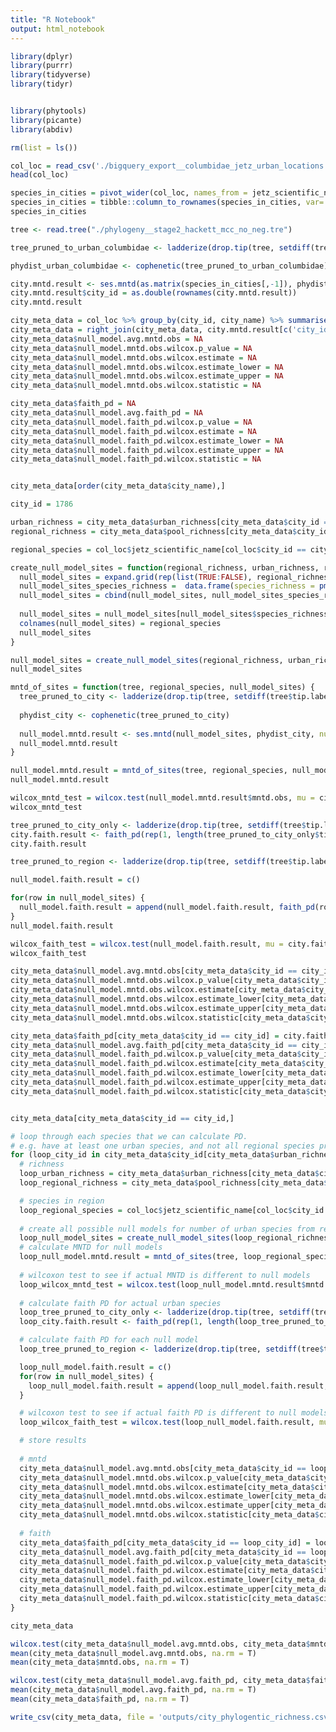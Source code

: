 ```yaml
---
title: "R Notebook"
output: html_notebook
---
```


```r
library(dplyr)
library(purrr)
library(tidyverse)
library(tidyr)


library(phytools)
library(picante)
library(abdiv)
```

```r
rm(list = ls())
```

```r
col_loc = read_csv('./bigquery_export__columbidae_jetz_urban_locations.csv')
head(col_loc)
```
```r
species_in_cities = pivot_wider(col_loc, names_from = jetz_scientific_name, values_from = "present_in_city", values_fill = list(present_in_city = F))
species_in_cities = tibble::column_to_rownames(species_in_cities, var='city_id')
species_in_cities
```
```r
tree <- read.tree("./phylogeny__stage2_hackett_mcc_no_neg.tre")

tree_pruned_to_urban_columbidae <- ladderize(drop.tip(tree, setdiff(tree$tip.label, colnames(species_in_cities))))

phydist_urban_columbidae <- cophenetic(tree_pruned_to_urban_columbidae)
```

```r
city.mntd.result <- ses.mntd(as.matrix(species_in_cities[,-1]), phydist_urban_columbidae, null.model="taxa.labels", abundance.weighted=FALSE, runs=99)
city.mntd.result$city_id = as.double(rownames(city.mntd.result))
city.mntd.result
```


```r
city_meta_data = col_loc %>% group_by(city_id, city_name) %>% summarise(pool_richness = n(), urban_richness = sum(present_in_city))
city_meta_data = right_join(city_meta_data, city.mntd.result[c('city_id', 'mntd.obs')])
city_meta_data$null_model.avg.mntd.obs = NA
city_meta_data$null_model.mntd.obs.wilcox.p_value = NA
city_meta_data$null_model.mntd.obs.wilcox.estimate = NA
city_meta_data$null_model.mntd.obs.wilcox.estimate_lower = NA
city_meta_data$null_model.mntd.obs.wilcox.estimate_upper = NA
city_meta_data$null_model.mntd.obs.wilcox.statistic = NA

city_meta_data$faith_pd = NA
city_meta_data$null_model.avg.faith_pd = NA
city_meta_data$null_model.faith_pd.wilcox.p_value = NA
city_meta_data$null_model.faith_pd.wilcox.estimate = NA
city_meta_data$null_model.faith_pd.wilcox.estimate_lower = NA
city_meta_data$null_model.faith_pd.wilcox.estimate_upper = NA
city_meta_data$null_model.faith_pd.wilcox.statistic = NA


city_meta_data[order(city_meta_data$city_name),]
```

```r
city_id = 1786

urban_richness = city_meta_data$urban_richness[city_meta_data$city_id == city_id]
regional_richness = city_meta_data$pool_richness[city_meta_data$city_id == city_id]

regional_species = col_loc$jetz_scientific_name[col_loc$city_id == city_id]

create_null_model_sites = function(regional_richness, urban_richness, regional_species) {
  null_model_sites = expand.grid(rep(list(TRUE:FALSE), regional_richness))
  null_model_sites_species_richness =  data.frame(species_richness = pmap_dbl(null_model_sites, sum))
  null_model_sites = cbind(null_model_sites, null_model_sites_species_richness)
  
  null_model_sites = null_model_sites[null_model_sites$species_richness == urban_richness,1:regional_richness]
  colnames(null_model_sites) = regional_species
  null_model_sites
}

null_model_sites = create_null_model_sites(regional_richness, urban_richness, regional_species)
null_model_sites
```

```r
mntd_of_sites = function(tree, regional_species, null_model_sites) {
  tree_pruned_to_city <- ladderize(drop.tip(tree, setdiff(tree$tip.label, regional_species)))
  
  phydist_city <- cophenetic(tree_pruned_to_city)
  
  null_model.mntd.result <- ses.mntd(null_model_sites, phydist_city, null.model="taxa.labels", abundance.weighted=FALSE, runs=99)
  null_model.mntd.result
}

null_model.mntd.result = mntd_of_sites(tree, regional_species, null_model_sites)
null_model.mntd.result
```

```r
wilcox_mntd_test = wilcox.test(null_model.mntd.result$mntd.obs, mu = city_meta_data$mntd.obs[city_meta_data$city_id == city_id], conf.int = TRUE)
wilcox_mntd_test
```

```r
tree_pruned_to_city_only <- ladderize(drop.tip(tree, setdiff(tree$tip.label, col_loc$jetz_scientific_name[col_loc$city_id == city_id & col_loc$present_in_city])))
city.faith.result <- faith_pd(rep(1, length(tree_pruned_to_city_only$tip.label)), tree_pruned_to_city_only)
city.faith.result
```

```r
tree_pruned_to_region <- ladderize(drop.tip(tree, setdiff(tree$tip.label, col_loc$jetz_scientific_name[col_loc$city_id == city_id])))

null_model.faith.result = c()

for(row in null_model_sites) {
  null_model.faith.result = append(null_model.faith.result, faith_pd(row, tree_pruned_to_region))
}
null_model.faith.result
```

```r
wilcox_faith_test = wilcox.test(null_model.faith.result, mu = city.faith.result, conf.int = TRUE, conf.level = 0.5, exact = T)
wilcox_faith_test
```

```r
city_meta_data$null_model.avg.mntd.obs[city_meta_data$city_id == city_id] = mean(null_model.mntd.result$mntd.obs)
city_meta_data$null_model.mntd.obs.wilcox.p_value[city_meta_data$city_id == city_id] = wilcox_mntd_test$p.value
city_meta_data$null_model.mntd.obs.wilcox.estimate[city_meta_data$city_id == city_id] = wilcox_mntd_test$estimate
city_meta_data$null_model.mntd.obs.wilcox.estimate_lower[city_meta_data$city_id == city_id] = wilcox_mntd_test$conf.int[1]
city_meta_data$null_model.mntd.obs.wilcox.estimate_upper[city_meta_data$city_id == city_id] = wilcox_mntd_test$conf.int[2]
city_meta_data$null_model.mntd.obs.wilcox.statistic[city_meta_data$city_id == city_id] = wilcox_mntd_test$statistic

city_meta_data$faith_pd[city_meta_data$city_id == city_id] = city.faith.result
city_meta_data$null_model.avg.faith_pd[city_meta_data$city_id == city_id] = mean(null_model.faith.result)
city_meta_data$null_model.faith_pd.wilcox.p_value[city_meta_data$city_id == city_id] = wilcox_faith_test$p.value
city_meta_data$null_model.faith_pd.wilcox.estimate[city_meta_data$city_id == city_id] = wilcox_faith_test$estimate
city_meta_data$null_model.faith_pd.wilcox.estimate_lower[city_meta_data$city_id == city_id] = wilcox_faith_test$conf.int[1]
city_meta_data$null_model.faith_pd.wilcox.estimate_upper[city_meta_data$city_id == city_id] = wilcox_faith_test$conf.int[2]
city_meta_data$null_model.faith_pd.wilcox.statistic[city_meta_data$city_id == city_id] = wilcox_faith_test$statistic


city_meta_data[city_meta_data$city_id == city_id,]
```

```r
# loop through each species that we can calculate PD.
# e.g. have at least one urban species, and not all regional species present in city
for (loop_city_id in city_meta_data$city_id[city_meta_data$urban_richness > 1 & city_meta_data$pool_richness != city_meta_data$urban_richness]) {
  # richness
  loop_urban_richness = city_meta_data$urban_richness[city_meta_data$city_id == loop_city_id]
  loop_regional_richness = city_meta_data$pool_richness[city_meta_data$city_id == loop_city_id]

  # species in region
  loop_regional_species = col_loc$jetz_scientific_name[col_loc$city_id == loop_city_id]
  
  # create all possible null models for number of urban species from region
  loop_null_model_sites = create_null_model_sites(loop_regional_richness, loop_urban_richness, loop_regional_species)
  # calculate MNTD for null models
  loop_null_model.mntd.result = mntd_of_sites(tree, loop_regional_species, loop_null_model_sites)
  
  # wilcoxon test to see if actual MNTD is different to null models
  loop_wilcox_mntd_test = wilcox.test(loop_null_model.mntd.result$mntd.obs, mu = city_meta_data$mntd.obs[city_meta_data$city_id == loop_city_id], conf.int = TRUE, conf.level = 0.9)
  
  # calculate faith PD for actual urban species
  loop_tree_pruned_to_city_only <- ladderize(drop.tip(tree, setdiff(tree$tip.label, col_loc$jetz_scientific_name[col_loc$city_id == city_id & col_loc$present_in_city])))
  loop_city.faith.result <- faith_pd(rep(1, length(loop_tree_pruned_to_city_only$tip.label)), loop_tree_pruned_to_city_only)

  # calculate faith PD for each null model
  loop_tree_pruned_to_region <- ladderize(drop.tip(tree, setdiff(tree$tip.label, col_loc$jetz_scientific_name[col_loc$city_id == city_id])))

  loop_null_model.faith.result = c()
  for(row in null_model_sites) {
    loop_null_model.faith.result = append(loop_null_model.faith.result, faith_pd(row, loop_tree_pruned_to_region))
  }

  # wilcoxon test to see if actual faith PD is different to null models
  loop_wilcox_faith_test = wilcox.test(loop_null_model.faith.result, mu = loop_city.faith.result, conf.int = TRUE, conf.level = 0.5)

  # store results
  
  # mntd
  city_meta_data$null_model.avg.mntd.obs[city_meta_data$city_id == loop_city_id] = mean(loop_null_model.mntd.result$mntd.obs)
  city_meta_data$null_model.mntd.obs.wilcox.p_value[city_meta_data$city_id == loop_city_id] = loop_wilcox_mntd_test$p.value
  city_meta_data$null_model.mntd.obs.wilcox.estimate[city_meta_data$city_id == loop_city_id] = loop_wilcox_mntd_test$estimate
  city_meta_data$null_model.mntd.obs.wilcox.estimate_lower[city_meta_data$city_id == loop_city_id] = loop_wilcox_mntd_test$conf.int[1]
  city_meta_data$null_model.mntd.obs.wilcox.estimate_upper[city_meta_data$city_id == loop_city_id] = loop_wilcox_mntd_test$conf.int[2]
  city_meta_data$null_model.mntd.obs.wilcox.statistic[city_meta_data$city_id == loop_city_id] = loop_wilcox_mntd_test$statistic
  
  # faith
  city_meta_data$faith_pd[city_meta_data$city_id == loop_city_id] = loop_city.faith.result
  city_meta_data$null_model.avg.faith_pd[city_meta_data$city_id == loop_city_id] = mean(loop_null_model.faith.result)
  city_meta_data$null_model.faith_pd.wilcox.p_value[city_meta_data$city_id == loop_city_id] = loop_wilcox_faith_test$p.value
  city_meta_data$null_model.faith_pd.wilcox.estimate[city_meta_data$city_id == loop_city_id] = loop_wilcox_faith_test$estimate
  city_meta_data$null_model.faith_pd.wilcox.estimate_lower[city_meta_data$city_id == loop_city_id] = loop_wilcox_faith_test$conf.int[1]
  city_meta_data$null_model.faith_pd.wilcox.estimate_upper[city_meta_data$city_id == loop_city_id] = loop_wilcox_faith_test$conf.int[2]
  city_meta_data$null_model.faith_pd.wilcox.statistic[city_meta_data$city_id == loop_city_id] = loop_wilcox_faith_test$statistic
}

city_meta_data
```

```r
wilcox.test(city_meta_data$null_model.avg.mntd.obs, city_meta_data$mntd.obs, paired = T)
mean(city_meta_data$null_model.avg.mntd.obs, na.rm = T)
mean(city_meta_data$mntd.obs, na.rm = T)
```
```r
wilcox.test(city_meta_data$null_model.avg.faith_pd, city_meta_data$faith_pd, paired = T)
mean(city_meta_data$null_model.avg.faith_pd, na.rm = T)
mean(city_meta_data$faith_pd, na.rm = T)
```
```r
write_csv(city_meta_data, file = 'outputs/city_phylogentic_richness.csv')
```

